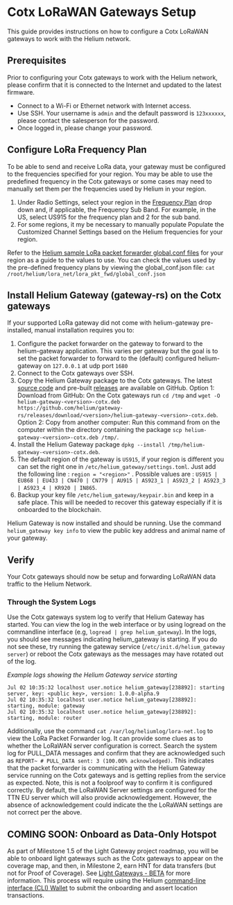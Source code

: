 # Cotx LoRaWAN Gateways Setup

This guide provides instructions on how to configure a Cotx LoRaWAN gateways to work with the Helium network.

## Prerequisites

Prior to configuring your Cotx gateways to work with the Helium network, please confirm that it is connected to the Internet and updated to the latest firmware. 

- Connect to a Wi-Fi or Ethernet network with Internet access.
- Use SSH. Your username is `admin` and the default password is `123xxxxxx`, please contact the salesperson for the password.
- Once logged in, please change your password.

## Configure LoRa Frequency Plan

To be able to send and receive LoRa data, your gateway must be configured to the frequencies specified for your region. You may be able to use the predefined frequency in the Cotx gateways or some cases may need to manually set them per the frequencies used by Helium in your region.

1. Under Radio Settings, select your region in the [Frequency Plan](https://docs.helium.com/lorawan-on-helium/frequency-plans) drop down and, if applicable, the Frequency Sub Band. For example, in the US, select US915 for the frequency plan and 2 for the sub band.
2. For some regions, it my be necessary to manually populate Populate the Customized Channel Settings based on the Helium frequencies for your region.

Refer to the [Helium sample LoRa packet forwarder global.conf files](https://github.com/helium/sx1302_hal/tree/helium/hotspot/packet_forwarder) for your region as a guide to the values to use. You can check the values used by the pre-defined frequency plans by viewing the global_conf.json file: `cat /root/helium/lora_net/lora_pkt_fwd/global_conf.json`

## Install Helium Gateway (gateway-rs) on the Cotx gateways

If your supported LoRa gateway did not come with helium-gateway pre-installed, manual installation requires you to:

1. Configure the packet forwarder on the gateway to forward to the helium-gateway application. This varies per gateway but the goal is to set the packet forwarder to forward to the (default) configured helium-gateway on `127.0.0.1` at udp port `1680`
2. Connect to the Cotx gateways over SSH. 
3. Copy the Helium Gateway package to the Cotx gateways. The latest [source code](https://github.com/helium/gateway-rs) and pre-built [releases](https://github.com/helium/gateway-rs/releases) are available on GitHub. Option 1: Download from GitHub: On the Cotx gateways run `cd /tmp` and `wget -O helium-gateway-<version>-cotx.deb https://github.com/helium/gateway-rs/releases/download/<version>/helium-gateway-<version>-cotx.deb`. Option 2: Copy from another computer: Run this command from on the computer within the directory containing the package `scp helium-gateway-<version>-cotx.deb /tmp/`.
4. Install the Helium Gateway package `dpkg --install /tmp/helium-gateway-<version>-cotx.deb`.
5. The default region of the gateway is `US915`, if your region is different you can set the right one in `/etc/helium_gateway/settings.toml`. Just add the following line : `region = "<region>"` . Possible values are : `US915 | EU868 | EU433 | CN470 | CN779 | AU915 | AS923_1 | AS923_2 | AS923_3 | AS923_4 | KR920 | IN865`.
6. Backup your key file `/etc/helium_gateway/keypair.bin` and keep in a safe place. This will be needed to recover this gateway especially if it is onboarded to the blockchain.

Helium Gateway is now installed and should be running. Use the command `helium_gateway key info` to view the public key address and animal name of your gateway. 

## Verify

Your Cotx gateways should now be setup and forwarding LoRaWAN data traffic to the Helium Network.

### Through the System Logs

Use the Cotx gateways system log to verify that Helium Gateway has started. You can view the log in the web interface or by using logread on the commandline interface (e.g, `logread | grep helium_gateway`). In the logs, you should see messages indicating helium_gateway is starting. If you do not see these, try running the gateway service (`/etc/init.d/helium_gateway server`) or reboot the Cotx gateways as the messages may have rotated out of the log.

*Example logs showing the Helium Gateway service starting*

```
Jul 02 10:35:32 localhost user.notice helium_gateway[238892]: starting server, key: <public key>, version: 1.0.0-alpha.9
Jul 02 10:35:32 localhost user.notice helium_gateway[238892]: starting, module: gateway
Jul 02 10:35:32 localhost user.notice helium_gateway[238892]: starting, module: router
```

Additionally, use the command `cat /var/log/heliumlog/lora-net.log` to view the LoRa Packet Forwarder log. It can provide some clues as to whether the LoRaWAN server configuration is correct. Search the system log for PULL_DATA messages and confirm that they are acknowledged such as `REPORT~ # PULL_DATA sent: 3 (100.00% acknowledged)`. This indicates that the packet forwarder is communicating with the Helium Gateway service running on the Cotx gateways and is getting replies from the service as expected. Note, this is not a foolproof way to confirm it is configured correctly. By default, the LoRaWAN Server settings are configured for the TTN EU server which will also provide acknowledgement. However, the absence of acknowledgement could indicate the the LoRaWAN settings are not correct per the above.

## COMING SOON: Onboard as Data-Only Hotspot

As part of Milestone 1.5 of the Light Gateway project roadmap, you will be able to onboard light gateways such as the Cotx gateways to appear on the coverage map, and then, in Milestone 2, earn HNT for data transfers (but not for Proof of Coverage). See [Light Gateways - BETA](https://docs.helium.com/use-the-network/light-hotspots) for more information. This process will require using the Helium [command-line interface (CLI) Wallet](https://github.com/helium/helium-wallet-rs) to submit the onboarding and assert location transactions.
